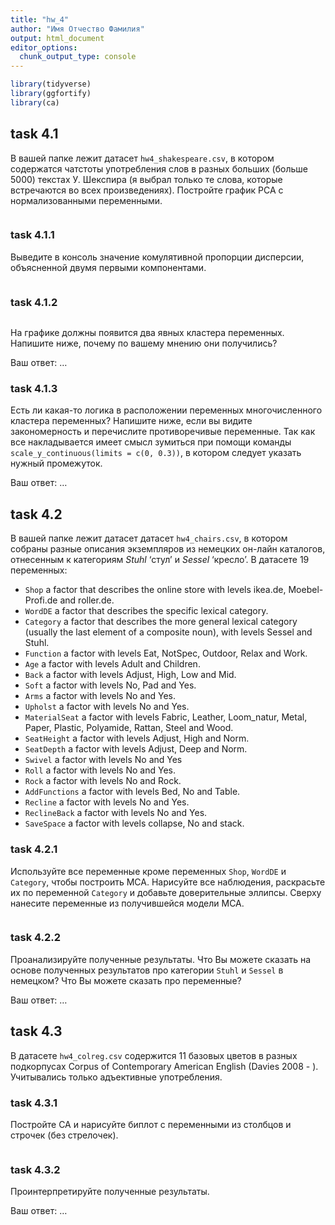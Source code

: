 ```yaml
---
title: "hw_4"
author: "Имя Отчество Фамилия"
output: html_document
editor_options: 
  chunk_output_type: console
---
```


```r
library(tidyverse)
library(ggfortify)
library(ca)
```

## task 4.1

В вашей папке лежит датасет `hw4_shakespeare.csv`, в котором содержатся чатстоты употребления слов в разных больших (больше 5000) текстах У. Шекспира (я выбрал только те слова, которые встречаются во всех произведениях). Постройте график PCA с нормализованными переменными.

```r

```

### task 4.1.1
Выведите в консоль значение комулятивной пропорции дисперсии, объясненной двумя первыми компонентами.

```r

```

### task 4.1.2
```r

```

На графике должны появится два явных кластера переменных. Напишите ниже, почему по вашему мнению они получились?

Ваш ответ: ...

### task 4.1.3
Есть ли какая-то логика в расположении переменных многочисленного кластера переменных? Напишите ниже, если вы видите закономерность и перечислите противоречивые переменные. Так как все накладывается имеет смысл зумиться при помощи команды `scale_y_continuous(limits = c(0, 0.3))`, в котором следует указать нужный промежуток.

Ваш ответ: ...

## task 4.2
В вашей папке лежит датасет датасет `hw4_chairs.csv`, в котором собраны разные описания экземпляров из немецких он-лайн каталогов, отнесенным к категориям *Stuhl* 'стул' и *Sessel* 'кресло'. В датасете 19 переменных:

* `Shop` a factor that describes the online store with levels ikea.de, Moebel-Profi.de and roller.de.
* `WordDE` a factor that describes the specific lexical category.
* `Category` a factor that describes the more general lexical category (usually the last element of a composite noun), with levels Sessel and Stuhl.
* `Function` a factor with levels Eat, NotSpec, Outdoor, Relax and Work.
* `Age` a factor with levels Adult and Children.
* `Back` a factor with levels Adjust, High, Low and Mid.
* `Soft` a factor with levels No, Pad and Yes.
* `Arms` a factor with levels No and Yes.
* `Upholst` a factor with levels No and Yes.
* `MaterialSeat` a factor with levels Fabric, Leather, Loom_natur, Metal, Paper, Plastic, Polyamide, Rattan, Steel and Wood.
* `SeatHeight` a factor with levels Adjust, High and Norm.
* `SeatDepth` a factor with levels Adjust, Deep and Norm.
* `Swivel` a factor with levels No and Yes
* `Roll` a factor with levels No and Yes.
* `Rock` a factor with levels No and Rock.
* `AddFunctions` a factor with levels Bed, No and Table.
* `Recline` a factor with levels No and Yes.
* `ReclineBack` a factor with levels No and Yes.
* `SaveSpace` a factor with levels collapse, No and stack.

### task 4.2.1
Используйте все переменные кроме переменных `Shop`, `WordDE` и `Category`, чтобы построить MCA. Нарисуйте все наблюдения, раскрасьте их по переменной `Category` и добавьте доверительные эллипсы. Сверху нанесите переменные из получившейся модели MCA.

```r

```

### task 4.2.2
Проанализируйте полученные результаты. Что Вы можете сказать на основе полученных результатов про категории `Stuhl` и `Sessel` в немецком? Что Вы можете сказать про переменные?

Ваш ответ: ...

## task 4.3
В датасете `hw4_colreg.csv` содержится 11 базовых цветов в разных подкорпусах  Corpus of Contemporary American English (Davies 2008 - ). Учитывались только адъективные употребления. 

### task 4.3.1
Постройте CA и нарисуйте биплот с переменными из столбцов и строчек (без стрелочек).

```r

```

### task 4.3.2
Проинтерпретируйте полученные результаты.

Ваш ответ: ...

